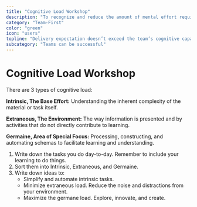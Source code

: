 ```yaml
---
title: "Cognitive Load Workshop"
description: "To recognize and reduce the amount of mental effort required to process and understand information."
category: "Team-First"
color: "green"
icon: "users"
topline: "Delivery expectation doesn’t exceed the team’s cognitive capacity"
subcategory: "Teams can be successful"
---
```



# Cognitive Load Workshop

There are 3 types of cognitive load:

**Intrinsic, The Base Effort:** Understanding the inherent complexity of the material or task itself.

**Extraneous, The Environment:** The way information is presented and by activities that do not directly contribute to learning.

**Germaine, Area of Special Focus:** Processing, constructing, and automating schemas to facilitate learning and understanding.

1. Write down the tasks you do day-to-day. Remember to include your learning to do things.
2. Sort them into Intrinsic, Extraneous, and Germaine.
3. Write down ideas to:
   * Simplify and automate intrinsic tasks.
   * Minimize extraneous load. Reduce the noise and distractions from your environment.
   * Maximize the germane load. Explore, innovate, and create.
